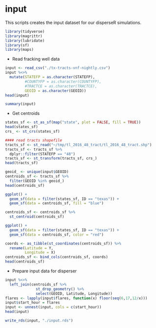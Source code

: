 # input

This scripts creates the input dataset for our disperseR simulations.

```r
library(tidyverse)
library(magrittr)
library(lubridate)
library(sf)
library(maps)
```

* Read fracking well data

```r
input <- read_csv("./tx-tracts-vnf-nightly.csv")
input %<>%
  mutate(STATEFP = as.character(STATEFP), 
         #COUNTYFP = as.character(COUNTYFP), 
         #TRACTCE = as.character(TRACTCE),
         GEOID = as.character(GEOID))
head(input)
```

```r
summary(input) 
```

* Get centroids

```r
states_sf <- st_as_sf(map("state", plot = FALSE, fill = TRUE))
head(states_sf)
crs_ <- st_crs(states_sf)
```

<!-- ```{python} -->
<!-- import wget -->
<!-- from zipfile import ZipFile -->
<!-- import os -->

<!-- url = 'https://www2.census.gov/geo/tiger/TIGER2016/TRACT/tl_2016_48_tract.zip' -->
<!-- wget.download(url, os.path.expanduser('~/tmp')) -->
<!-- file_name = os.path.expanduser('~/tmp/tl_2016_48_tract.zip') -->
<!-- ZipFile(file_name, 'r').extractall(os.path.expanduser('~/tmp/tl_2016_48_tract/')) -->
<!-- os.system("ls ~/tmp/tl_2016_48_tract/") -->
<!-- ``` -->

```r
#### read tracts shapefile
tracts_sf <- st_read("~/tmp/tl_2016_48_tract/tl_2016_48_tract.shp")
tracts_sf <- tracts_sf %>% 
  dplyr::filter(STATEFP == "48")
tracts_sf <- st_transform(tracts_sf, crs_)
head(tracts_sf)
```

```r
geoid_ <- unique(input$GEOID)
centroids_sf <- tracts_sf %>% 
  filter(GEOID %in% geoid_)
head(centroids_sf)
```

```r
ggplot() + 
  geom_sf(data = filter(states_sf, ID == "texas")) + 
  geom_sf(data = centroids_sf, fill = "blue")
```

```r
centroids_sf <- centroids_sf %>% 
  st_centroid(centroids_sf)

ggplot() + 
  geom_sf(data = filter(states_sf, ID == "texas")) + 
  geom_sf(data = centroids_sf, color = "red")
```

```r
coords <- as_tibble(st_coordinates(centroids_sf)) %>% 
  rename(Latitude = Y, 
         Longitude = X)
centroids_sf <- bind_cols(centroids_sf, coords)
head(centroids_sf)
```

* Prepare input data for disperser

```r
input %<>% 
  left_join(centroids_sf %>% 
              st_drop_geometry() %>% 
              select(GEOID, Latitude, Longitude))
flares <- lapply(input$flares, function(x) floor(seq(6,17,12/x)))
input$start_hour = flares
input <- unnest(input, cols = c(start_hour))
head(input)
```

```r
write_rds(input, "./input.rds")
```
